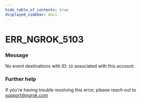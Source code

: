 ```yaml
---
hide_table_of_contents: true
displayed_sidebar: docs
---
```



# ERR_NGROK_5103

### Message
No event destinations with ID: `ID` associated with this account.

<ErrorDetails error='err_ngrok_5103' />


### Further help
If you're having trouble resolving this error, please reach out to [support@ngrok.com](mailto:support@ngrok.com?subject=Help%20with%20ERR_NGROK_5103)

